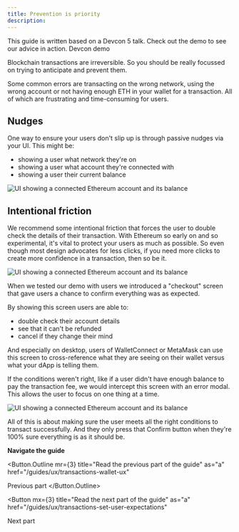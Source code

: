 ```yaml
---
title: Prevention is priority
description:
---
```



<Flash>This guide is written based on a Devcon 5 talk. Check out the demo to see our advice in action. <Link href="http://rimble-devcon-demo.netlify.com">Devcon demo</Link></Flash>

Blockchain transactions are irreversible. So you should be really focussed on trying to anticipate and prevent them.

Some common errors are transacting on the wrong network, using the wrong account or not having enough ETH in your wallet for a transaction. All of which are frustrating and time-consuming for users.

## Nudges
One way to ensure your users don't slip up is through passive nudges via your UI. This might be:
- showing a user what network they're on
- showing a user what account they're connected with
- showing a user their current balance

<Card my={5}>
<Image
  alt="UI showing a connected Ethereum account and its balance"
  borderRadius={8}
  height="auto"
  src="/images/passive-error-prevention-ui-examples.png"/>
</Card>

## Intentional friction

We recommend some intentional friction that forces the user to double check the details of their transaction. With Ethereum so early on and so experimental, it's vital to protect your users as much as possible. So even though most design advocates for less clicks, if you need more clicks to create more confidence in a transaction, then so be it.


<Image
  alt="UI showing a connected Ethereum account and its balance"
  borderRadius={8}
  height="auto"
  src="/images/intentional-friction-error-prevention.png"/>

When we tested our demo with users we introduced a "checkout" screen that gave users a chance to confirm everything was as expected.

By showing this screen users are able to:
- double check their account details
- see that it can't be refunded
- cancel if they change their mind

And especially on desktop, users of WalletConnect or MetaMask can use this screen to cross-reference what they are seeing on their wallet versus what your dApp is telling them.

If the conditions weren't right, like if a user didn't have enough balance to pay the transaction fee, we would intercept this screen with an error modal. This allows the user to focus on one thing at a time.

<Image
  alt="UI showing a connected Ethereum account and its balance"
  borderRadius={8}
  height="auto"
  src="/images/not-enough-eth.png"/>


All of this is about making sure the user meets all the right conditions to transact successfully. And they only press that Confirm button when they're 100% sure everything is as it should be.

**Navigate the guide**

<Button.Outline
  mr={3}
  title="Read the previous part of the guide"
  as="a"
  href="/guides/ux/transactions-wallet-ux"
>
  Previous part
</Button.Outline>

<Button
  mx={3}
  title="Read the next part of the guide"
  as="a"
  href="/guides/ux/transactions-set-user-expectations"
>
  Next part
</Button>
